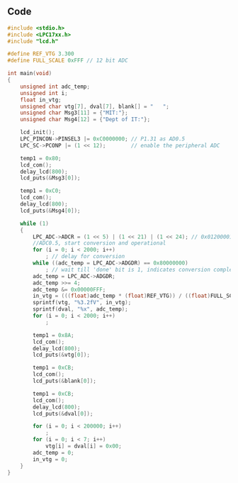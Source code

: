 ## Code

```c
#include <stdio.h>
#include <LPC17xx.h>
#include "lcd.h"

#define REF_VTG 3.300
#define FULL_SCALE 0xFFF // 12 bit ADC

int main(void)
{
	unsigned int adc_temp;
	unsigned int i;
	float in_vtg;
	unsigned char vtg[7], dval[7], blank[] = "   ";
	unsigned char Msg3[11] = {"MIT:"};
	unsigned char Msg4[12] = {"Dept of IT:"};

	lcd_init();
	LPC_PINCON->PINSEL3 |= 0xC0000000; // P1.31 as AD0.5
	LPC_SC->PCONP |= (1 << 12);		   // enable the peripheral ADC

	temp1 = 0x80;
	lcd_com();
	delay_lcd(800);
	lcd_puts(&Msg3[0]);

	temp1 = 0xC0;
	lcd_com();
	delay_lcd(800);
	lcd_puts(&Msg4[0]);

	while (1)
	{
		LPC_ADC->ADCR = (1 << 5) | (1 << 21) | (1 << 24); // 0x01200001;
		//ADC0.5, start conversion and operational
		for (i = 0; i < 2000; i++)
			; // delay for conversion
		while ((adc_temp = LPC_ADC->ADGDR) == 0x80000000)
			; // wait till 'done' bit is 1, indicates conversion complete
		adc_temp = LPC_ADC->ADGDR;
		adc_temp >>= 4;
		adc_temp &= 0x00000FFF;												 // 12 bit ADC
		in_vtg = (((float)adc_temp * (float)REF_VTG)) / ((float)FULL_SCALE); // calculating input analog voltage
		sprintf(vtg, "%3.2fV", in_vtg);										 // convert the readings into string to display on LCD
		sprintf(dval, "%x", adc_temp);
		for (i = 0; i < 2000; i++)
			;

		temp1 = 0x8A;
		lcd_com();
		delay_lcd(800);
		lcd_puts(&vtg[0]);

		temp1 = 0xCB;
		lcd_com();
		lcd_puts(&blank[0]);

		temp1 = 0xCB;
		lcd_com();
		delay_lcd(800);
		lcd_puts(&dval[0]);

		for (i = 0; i < 200000; i++)
			;
		for (i = 0; i < 7; i++)
			vtg[i] = dval[i] = 0x00;
		adc_temp = 0;
		in_vtg = 0;
	}
}
```
